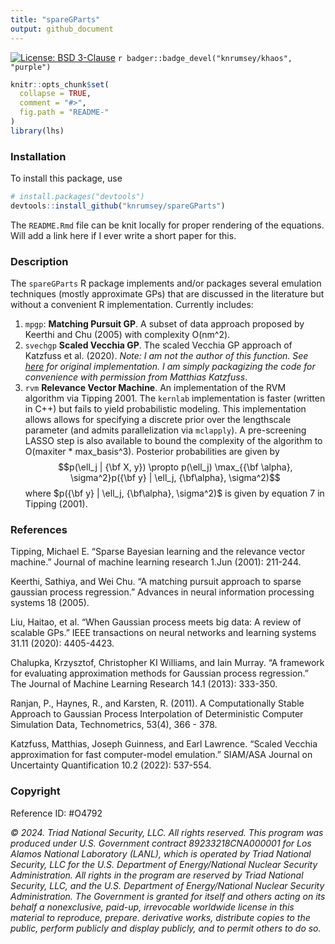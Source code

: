 ```yaml
---
title: "spareGParts"
output: github_document
---
```


[![License: BSD 3-Clause](https://img.shields.io/badge/License-BSD_3--Clause-blue.svg)](https://opensource.org/licenses/BSD-3-Clause) `r badger::badge_devel("knrumsey/khaos", "purple")`

<!-- README.md is generated from README.Rmd. Please edit that file -->

```r
knitr::opts_chunk$set(
  collapse = TRUE,
  comment = "#>",
  fig.path = "README-"
)
library(lhs)
```


### Installation

To install this package, use

```R
# install.packages("devtools")
devtools::install_github("knrumsey/spareGParts")
```

The `README.Rmd` file can be knit locally for proper rendering of the equations. Will add a link here if I ever write a short paper for this.

### Description

The `spareGParts` R package implements and/or packages several emulation techniques (mostly approximate GPs) that are discussed in the literature but without a convenient R implementation. Currently includes:

  1. `mpgp`: **Matching Pursuit GP**. A subset of data approach proposed by Keerthi and Chu (2005) with complexity O(nm^2).
  2. `svechgp` **Scaled Vecchia GP**. The scaled Vecchia GP approach of Katzfuss et al. (2020). *Note: I am not the author of this function. See [here](https://github.com/katzfuss-group/scaledVecchia) for original implementation. I am simply packagizing the code for convenience with permission from Matthias Katzfuss*. 
  3. `rvm` **Relevance Vector Machine**. An implementation of the RVM algorithm via Tipping 2001. The `kernlab` implementation is faster (written in C++) but fails to yield probabilistic modeling. This implementation allows allows for specifying a discrete prior over the lengthscale parameter (and admits parallelization via `mclapply`). A pre-screening LASSO step is also available to bound the complexity of the algorithm to O(maxiter * max_basis^3). Posterior probabilities are given by 
  $$p(\ell_j | {\bf X, y}) \propto p(\ell_j) \max_{{\bf \alpha}, \sigma^2}p({\bf y} | \ell_j, {\bf\alpha}, \sigma^2)$$
where $p({\bf y} | \ell_j, {\bf\alpha}, \sigma^2)$ is given by equation 7 in Tipping (2001). 


### References
Tipping, Michael E. "Sparse Bayesian learning and the relevance vector machine." Journal of machine learning research 1.Jun (2001): 211-244.

Keerthi, Sathiya, and Wei Chu. "A matching pursuit approach to sparse gaussian process regression." Advances in neural information processing systems 18 (2005).

Liu, Haitao, et al. "When Gaussian process meets big data: A review of scalable GPs." IEEE transactions on neural networks and learning systems 31.11 (2020): 4405-4423.

Chalupka, Krzysztof, Christopher KI Williams, and Iain Murray. "A framework for evaluating approximation methods for Gaussian process regression." The Journal of Machine Learning Research 14.1 (2013): 333-350.

Ranjan, P., Haynes, R., and Karsten, R. (2011). A Computationally Stable Approach to Gaussian Process Interpolation of Deterministic Computer Simulation Data, Technometrics, 53(4), 366 - 378.

Katzfuss, Matthias, Joseph Guinness, and Earl Lawrence. "Scaled Vecchia approximation for fast computer-model emulation." SIAM/ASA Journal on Uncertainty Quantification 10.2 (2022): 537-554.


### Copyright

Reference ID: #O4792

*© 2024. Triad National Security, LLC. All rights reserved. This program was produced under U.S. Government contract 89233218CNA000001 for Los Alamos National Laboratory (LANL), which is operated by Triad National Security, LLC for the U.S. Department of Energy/National Nuclear Security Administration. All rights in the program are reserved by Triad National Security, LLC, and the U.S. Department of Energy/National Nuclear Security Administration. The Government is granted for itself and others acting on its behalf a nonexclusive, paid-up, irrevocable worldwide license in this material to reproduce, prepare. derivative works, distribute copies to the public, perform publicly and display publicly, and to permit others to do so.*
